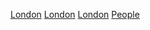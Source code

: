 {{Commonscat|People of London}}

[[Category:英格蘭各城市出身人物|London]]
[[Category:英格蘭各郡人物|London]]
[[Category:各首都人物|London]]
[[Category:倫敦|People]]